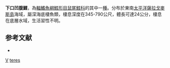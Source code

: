 {{Speciesbox
| genus = Ventrifossa
| species = teres
| status = NE
| status_system = iucn3.1
| trend = unknow
| authority = [[Sazonov|Sazonov]] & [[Iwamoto|Iwamoto]], 1992
| synonyms = 
}}
'''下口凹腹鱈'''，為[[輻鰭魚綱|輻鰭魚綱]][[鱈形目|鱈形目]][[鼠尾鱈科|鼠尾鱈科]]的其中一[[種|種]]。分布於東南[[太平洋|太平洋]][[薩拉戈麥斯島|薩拉戈麥斯島]]海域，屬深海底棲魚類，棲息深度在345-790公尺，體長可達24公分，棲息在底層水域，生活習性不明。

==参考文献==
*{{FishBase_species|genus=Ventrifossa|species=teres|year=2016|month=1}}

{{taxonbar}}

[[Category:1992年描述的鱼类|V]]
[[Category:凹腹鱈屬|teres]]